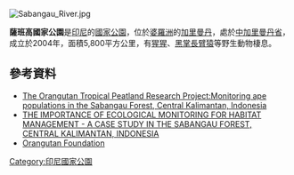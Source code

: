 {{No footnotes|time=2021-04-09T03:14:43+00:00}}
[[Image:Sabangau_River.jpg|right]]
{{coord|2|33|S|113|50|E|display=title}}

'''薩班高國家公園'''是[[印尼|印尼]]的[[國家公園|國家公園]]，位於[[婆羅洲|婆羅洲]]的[[加里曼丹|加里曼丹]]，處於[[中加里曼丹省|中加里曼丹省]]，成立於2004年，面積5,800平方公里，有[[猩猩屬|猩猩]]、[[黑掌長臂猿|黑掌長臂猿]]等野生動物棲息。

==參考資料==
* [http://www.ruffordsmallgrants.org/rsg/projects/simon_husson The Orangutan Tropical Peatland Research Project:Monitoring ape populations in the Sabangau Forest, Central Kalimantan, Indonesia] {{Wayback|url=http://www.ruffordsmallgrants.org/rsg/projects/simon_husson |date=20120218054334 }}
* [http://www.geog.le.ac.uk/carbopeat/media/pdf/yogyapapers/p6.pdf THE IMPORTANCE OF ECOLOGICAL MONITORING FOR HABITAT MANAGEMENT - A CASE STUDY IN THE SABANGAU FOREST, CENTRAL KALIMANTAN, INDONESIA] {{Wayback|url=http://www.geog.le.ac.uk/carbopeat/media/pdf/yogyapapers/p6.pdf |date=20120227195224 }}
* [http://www.orangutan.org.uk Orangutan Foundation] {{Wayback|url=http://www.orangutan.org.uk/ |date=20210505120651 }}

{{Indonesia-geo-stub}}
[[Category:印尼國家公園|Category:印尼國家公園]]